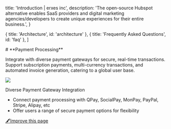 
  title: 'Introduction | erxes inc',
  description:
    'The open-source Hubspot alternative enables SaaS providers and digital marketing agencies/developers to create unique experiences for their entire business.',
}

  { title: 'Architecture', id: 'architecture' },
  { title: 'Frequently Asked Questions', id: 'faq' },
]

<HeroPattern />
# **Payment Processing**

Integrate with diverse payment gateways for secure, real-time transactions. Support subscription payments, multi-currency transactions, and automated invoice generation, catering to a global user base.

![](https://office.erxes.io/gateway/read-file?key=office-erxes-io/0.18689493084986752adress.png)

Diverse Payment Gateway Integration
- Connect payment processing with QPay, SocialPay, MonPay, PayPal, Stripe, Alipay, etc
- Offer users a range of secure payment options for flexibility



[🖋️Improve this page](https://github.com/erxes/erxes-docs/edit/main/src/app/requirement/pos/inventory/page.mdx)
